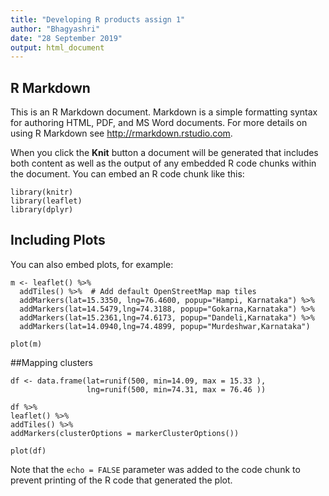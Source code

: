 ```yaml
---
title: "Developing R products assign 1"
author: "Bhagyashri"
date: "28 September 2019"
output: html_document
---
```


## R Markdown

This is an R Markdown document. Markdown is a simple formatting syntax for authoring HTML, PDF, and MS Word documents. For more details on using R Markdown see <http://rmarkdown.rstudio.com>.

When you click the **Knit** button a document will be generated that includes both content as well as the output of any embedded R code chunks within the document. You can embed an R code chunk like this:

```
library(knitr)
library(leaflet)
library(dplyr)
```

## Including Plots

You can also embed plots, for example:

```
m <- leaflet() %>%
  addTiles() %>%  # Add default OpenStreetMap map tiles
  addMarkers(lat=15.3350, lng=76.4600, popup="Hampi, Karnataka") %>%
  addMarkers(lat=14.5479,lng=74.3188, popup="Gokarna,Karnataka") %>%
  addMarkers(lat=15.2361,lng=74.6173, popup="Dandeli,Karnataka") %>%
  addMarkers(lat=14.0940,lng=74.4899, popup="Murdeshwar,Karnataka")
```
```
plot(m)
```
##Mapping clusters

```
df <- data.frame(lat=runif(500, min=14.09, max = 15.33 ),
                 lng=runif(500, min=74.31, max = 76.46 )) 
```
```
df %>%
leaflet() %>%
addTiles() %>%  
addMarkers(clusterOptions = markerClusterOptions())
```
```
plot(df)
```

Note that the `echo = FALSE` parameter was added to the code chunk to prevent printing of the R code that generated the plot.
